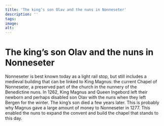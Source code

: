 ```yaml
---
title: 'The king’s son Olav and the nuns in Nonneseter'
description: ''
tags:
image: 
alt: 
---
```



# The king’s son Olav and the nuns in Nonneseter

<Container stil="initial side">
    Nonneseter is best known today as a light rail stop, but still includes a medieval building that can be linked to King Magnus: the current Chapel of Nonneseter, a preserved part of the church in the nunnery of the Benedictine nuns. 
    In 1262, King Magnus and Queen Ingebord left their newborn and perhaps disabled son Olav with the nuns when they left Bergen for the winter. 
    The king’s son died a few years later. 
    This is probably why Magnus gave a large amount of money to Nonneseter in 1277. 
    This enabled the nuns to expand the convent and build the chapel that stands to this day.
</Container>